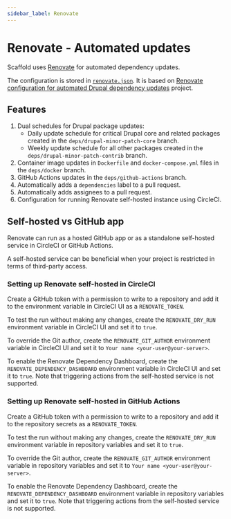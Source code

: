 ```yaml
---
sidebar_label: Renovate
---
```


# Renovate - Automated updates

Scaffold uses [Renovate](https://renovatebot.com) for automated dependency updates.

The configuration is stored in [`renovate.json`](https://github.com/drevops/scaffold/blob/develop/renovate.json). It is
based on [Renovate configuration for automated Drupal dependency updates](https://github.com/drevops/renovate-drupal)
project.

## Features

1. Dual schedules for Drupal package updates:
    - Daily update schedule for critical Drupal core and related packages created in
      the `deps/drupal-minor-patch-core` branch.
    - Weekly update schedule for all other packages created in
      the `deps/drupal-minor-patch-contrib` branch.
2. Container image updates in `Dockerfile` and `docker-compose.yml` files in the `deps/docker` branch.
3. GitHub Actions updates in the `deps/github-actions` branch.
4. Automatically adds a `dependencies` label to a pull request.
5. Automatically adds assignees to a pull request.
6. Configuration for running Renovate self-hosted instance using CircleCI.

## Self-hosted vs GitHub app

Renovate can run as a hosted GitHub app or as a standalone self-hosted service
in CircleCI or GitHub Actions.

A self-hosted service can be beneficial when your project is restricted in terms
of third-party access.

### Setting up Renovate self-hosted in CircleCI

Create a GitHub token with a permission to write to a repository and add it to
the environment variable in CircleCI UI as a `RENOVATE_TOKEN`.

To test the run without making any changes, create the `RENOVATE_DRY_RUN`
environment variable in CircleCI UI and set it to `true`.

To override the Git author, create the `RENOVATE_GIT_AUTHOR` environment
variable in CircleCI UI and set it to `Your name <your-user@your-server>`.

To enable the Renovate Dependency Dashboard, create the
`RENOVATE_DEPENDENCY_DASHBOARD` environment variable in CircleCI UI
and set it to `true`.
Note that triggering actions from the self-hosted service is not supported.

### Setting up Renovate self-hosted in GitHub Actions

Create a GitHub token with a permission to write to a repository and add it to
the repository secrets as a `RENOVATE_TOKEN`.

To test the run without making any changes, create the `RENOVATE_DRY_RUN`
environment variable in repository variables and set it to `true`.

To override the Git author, create the `RENOVATE_GIT_AUTHOR` environment
variable in repository variables and set it to `Your name <your-user@your-server>`.

To enable the Renovate Dependency Dashboard, create the
`RENOVATE_DEPENDENCY_DASHBOARD` environment variable in repository variables
and set it to `true`.
Note that triggering actions from the self-hosted service is not supported.
